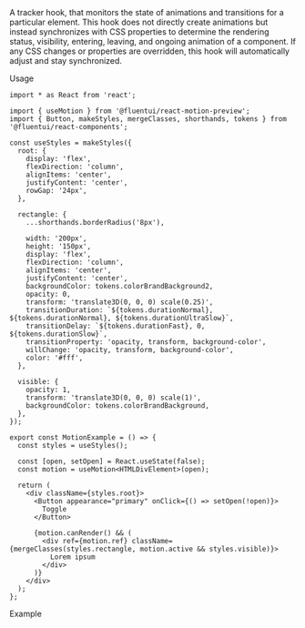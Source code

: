

<Title>useMotion</Title>

<Meta title="Utilities/Motion/useMotion" />

<Description>
  A tracker hook, that monitors the state of animations and transitions for a particular element. This hook does not
  directly create animations but instead synchronizes with CSS properties to determine the rendering status, visibility,
  entering, leaving, and ongoing animation of a component. If any CSS changes or properties are overridden, this hook
  will automatically adjust and stay synchronized.
</Description>

<Subtitle>Usage</Subtitle>

```tsx
import * as React from 'react';

import { useMotion } from '@fluentui/react-motion-preview';
import { Button, makeStyles, mergeClasses, shorthands, tokens } from '@fluentui/react-components';

const useStyles = makeStyles({
  root: {
    display: 'flex',
    flexDirection: 'column',
    alignItems: 'center',
    justifyContent: 'center',
    rowGap: '24px',
  },

  rectangle: {
    ...shorthands.borderRadius('8px'),

    width: '200px',
    height: '150px',
    display: 'flex',
    flexDirection: 'column',
    alignItems: 'center',
    justifyContent: 'center',
    backgroundColor: tokens.colorBrandBackground2,
    opacity: 0,
    transform: 'translate3D(0, 0, 0) scale(0.25)',
    transitionDuration: `${tokens.durationNormal}, ${tokens.durationNormal}, ${tokens.durationUltraSlow}`,
    transitionDelay: `${tokens.durationFast}, 0, ${tokens.durationSlow}`,
    transitionProperty: 'opacity, transform, background-color',
    willChange: 'opacity, transform, background-color',
    color: '#fff',
  },

  visible: {
    opacity: 1,
    transform: 'translate3D(0, 0, 0) scale(1)',
    backgroundColor: tokens.colorBrandBackground,
  },
});

export const MotionExample = () => {
  const styles = useStyles();

  const [open, setOpen] = React.useState(false);
  const motion = useMotion<HTMLDivElement>(open);

  return (
    <div className={styles.root}>
      <Button appearance="primary" onClick={() => setOpen(!open)}>
        Toggle
      </Button>

      {motion.canRender() && (
        <div ref={motion.ref} className={mergeClasses(styles.rectangle, motion.active && styles.visible)}>
          Lorem ipsum
        </div>
      )}
    </div>
  );
};
```

<Subtitle>Example</Subtitle>

<MotionExample />
